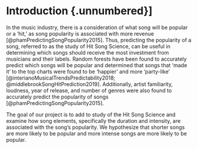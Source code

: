 # Introduction {.unnumbered}]

In the music industry, there is a consideration of what song will be popular or a 'hit,' as song popularity is associated with more revenue [@phamPredictingSongPopularity2015]. Thus, predicting the popularity of a song, referred to as the study of Hit Song Science, can be useful in determining which songs should receive the most investment from musicians and their labels. Random forests have been found to accurately predict which songs will be popular and determined that songs that 'made it' to the top charts were found to be 'happier' and more 'party-like' [@interianoMusicalTrendsPredictability2018; @middlebrookSongHitPrediction2019]. Additionally, artist familiarity, loudness, year of release, and number of genres were also found to accurately predict the popularity of songs [@phamPredictingSongPopularity2015].

The goal of our project is to add to study of the Hit Song Science and examine how song elements, specifically the duration and intensity, are associated with the song's popularity. We hypothesize that shorter songs are more likely to be popular and more intense songs are more likely to be popular.
